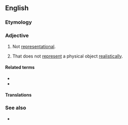 {{also|non-representational}}

==English==

===Etymology===
{{prefix|non|representational|lang=en}}

===Adjective===
{{en-adj|-}}

# Not [[representational]].
# {{label|en|art}} That does not [[represent]] a physical object [[realistically]].

====Related terms====
* {{l|en|nonrepresentationality}}
* {{l|en|nonrepresentationally}}

====Translations====
{{trans-top|that does not represent a physical object realistically}}
{{trans-mid}}
{{trans-bottom}}

===See also===
* {{l|en|abstract}}